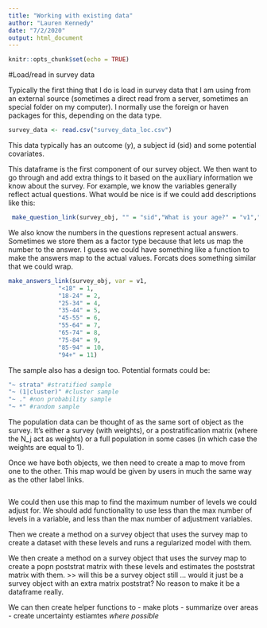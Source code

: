 ```yaml
---
title: "Working with existing data"
author: "Lauren Kennedy"
date: "7/2/2020"
output: html_document
---
```


```r
knitr::opts_chunk$set(echo = TRUE)
```

#Load/read in survey data

Typically the first thing that I do is load in survey data that I am using from an external source (sometimes a direct read from a server, sometimes an special folder on my computer). I normally use the foreign or haven packages for this, depending on the data type. 

```r
survey_data <- read.csv("survey_data_loc.csv")
```

This data typically has an outcome ($y$), a subject id (sid) and some potential covariates. 

This dataframe is the first component of our survey object. We then want to go through and add extra things to it based on the  auxiliary information we know about the survey. For example, we know the variables generally reflect actual questions. What would be nice is if we could add descriptions like this:

```r
 make_question_link(survey_obj, "" = "sid","What is your age?" = "v1","What education level have you achieved?" ="v2","What is your sex?"="v3","Given a choice between owning a dog and a cat, which would you choose?" = "v4")
```

We also know the numbers in the questions represent actual answers. Sometimes we store them as a factor type because that lets us map the number to the answer. I guess we could have something like a function to make the answers map to the actual values. Forcats does something similar that we could wrap.  

```r
make_answers_link(survey_obj, var = v1, 
              "<18" = 1,  
              "18-24" = 2, 
              "25-34" = 4,
              "35-44" = 5,
              "45-55" = 6,
              "55-64" = 7,
              "65-74" = 8,
              "75-84" = 9,
              "85-94" = 10,
              "94+" = 11)

```


The sample also has a design too. Potential formats could be:

```r
"~ strata" #stratified sample
"~ (1|cluster)" #cluster sample
"~ ." #non probability sample
"~ *" #random sample
```

The population data can be thought of as the same sort of object as the survey. It's either a survey (with weights), or a postratification matrix (where the N_j act as weights) or a full population in some cases (in which case the weights are equal to 1).

Once we have both objects, we then need to create a map to move from one to the other. This map would be given by users in much the same way as the other label links. 

```r

```

We could then use this map to find the maximum number of levels we could adjust for. We should add functionality to use less than the max number of levels in a variable, and less than the max number of adjustment variables. 

Then we create a method on a survey object that uses the survey map to create a dataset with these levels and runs a regularized model with them. 

We then create a method on a survey object that uses the survey map to create a popn poststrat matrix with these levels and estimates the poststrat matrix with them. >> will this be a survey object still ... would it just be a survey object with an extra matrix poststrat? No reason to make it be a dataframe really. 

We can then create helper functions to 
- make plots
- summarize over areas
- create uncertainty estiamtes *where possible*


